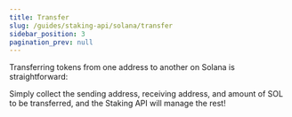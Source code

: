 ```yaml
---
title: Transfer
slug: /guides/staking-api/solana/transfer
sidebar_position: 3
pagination_prev: null
---
```


Transferring tokens from one address to another on Solana is straightforward:

Simply collect the sending address, receiving address, and amount of SOL to be transferred, and the Staking API will manage the rest!
